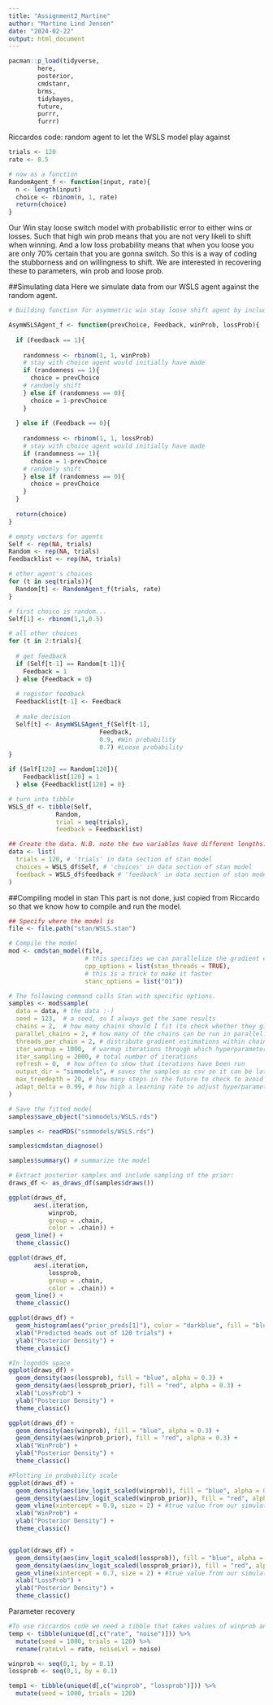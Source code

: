 ```yaml
---
title: "Assignment2_Martine"
author: "Martine Lind Jensen"
date: "2024-02-22"
output: html_document
---
```


```r
pacman::p_load(tidyverse,
        here,
        posterior,
        cmdstanr,
        brms, 
        tidybayes,
        future, 
        purrr, 
        furrr)
```

Riccardos code: random agent to let the WSLS model play against 
```r
trials <- 120
rate <- 0.5

# now as a function
RandomAgent_f <- function(input, rate){
  n <- length(input)
  choice <- rbinom(n, 1, rate)
  return(choice)
}
```

Our Win stay loose switch model with probabilistic error to either wins or losses. Such that high win prob means that you are not very likeli to shift when winning. And a low loss probability means that when you loose you are only 70% certain that you are gonna switch. So this is a way of coding the stubborness and on willingness to shift. We are interested in recovering these to parameters, win prob and loose prob.

##Simulating data
Here we simulate data from our WSLS agent against the random agent. 
```r
# Building function for asymmetric win stay loose shift agent by including probabilities for winning and loosing

AsymWSLSAgent_f <- function(prevChoice, Feedback, winProb, lossProb){
  
  if (Feedback == 1){
    
    randomness <- rbinom(1, 1, winProb)
    # stay with choice agent would initially have made
    if (randomness == 1){
      choice = prevChoice 
    # randomly shift
    } else if (randomness == 0){
      choice = 1-prevChoice
    }
      
  } else if (Feedback == 0){
    
    randomness <- rbinom(1, 1, lossProb)
    # stay with choice agent would initially have made
    if (randomness == 1){
      choice = 1-prevChoice
    # randomly shift
    } else if (randomness == 0){
      choice = prevChoice
    }
  }
  
  return(choice)
}

# empty vectors for agents
Self <- rep(NA, trials)
Random <- rep(NA, trials)
Feedbacklist <- rep(NA, trials)

# other agent's choices
for (t in seq(trials)){
  Random[t] <- RandomAgent_f(trials, rate)
}

# first choice is random...
Self[1] <- rbinom(1,1,0.5)

# all other choices
for (t in 2:trials){
  
  # get feedback
  if (Self[t-1] == Random[t-1]){
    Feedback = 1
  } else {Feedback = 0}
  
  # register feedback
  Feedbacklist[t-1] <- Feedback
  
  # make decision
  Self[t] <- AsymWSLSAgent_f(Self[t-1], 
                         Feedback,
                         0.9, #Win probability
                         0.7) #Loose probability
}

if (Self[120] == Random[120]){
    Feedbacklist[120] = 1
  } else {Feedbacklist[120] = 0}

# turn into tibble
WSLS_df <- tibble(Self,
             Random,
             trial = seq(trials),
             feedback = Feedbacklist)

```

```r
## Create the data. N.B. note the two variables have different lengths: 1 for n, n for h.
data <- list(
  trials = 120, # 'trials' in data section of stan model
  choices = WSLS_df$Self, # 'choices' in data section of stan model
  feedback = WSLS_df$feedback # 'feedback' in data section of stan model
)
```

##Compiling model in stan 
This part is not done, just copied from Riccardo so that we know how to compile and run the model. 
```r
## Specify where the model is
file <- file.path("stan/WSLS.stan")

# Compile the model
mod <- cmdstan_model(file, 
                     # this specifies we can parallelize the gradient estimations on multiple cores
                     cpp_options = list(stan_threads = TRUE), 
                     # this is a trick to make it faster
                     stanc_options = list("O1")) 

# The following command calls Stan with specific options.
samples <- mod$sample(
  data = data, # the data :-)
  seed = 123,  # a seed, so I always get the same results
  chains = 2,  # how many chains should I fit (to check whether they give the same results)
  parallel_chains = 2, # how many of the chains can be run in parallel?
  threads_per_chain = 2, # distribute gradient estimations within chain across multiple cores
  iter_warmup = 1000,  # warmup iterations through which hyperparameters (steps and step length) are adjusted
  iter_sampling = 2000, # total number of iterations
  refresh = 0,  # how often to show that iterations have been run
  output_dir = "simmodels", # saves the samples as csv so it can be later loaded
  max_treedepth = 20, # how many steps in the future to check to avoid u-turns
  adapt_delta = 0.99, # how high a learning rate to adjust hyperparameters during warmup
)

# Save the fitted model
samples$save_object("simmodels/WSLS.rds")
```

```r
samples <- readRDS("simmodels/WSLS.rds")
```

```r
samples$cmdstan_diagnose()
```

```r
samples$summary() # summarize the model
```

```r
# Extract posterior samples and include sampling of the prior:
draws_df <- as_draws_df(samples$draws())
```

```r
ggplot(draws_df, 
       aes(.iteration,
           winprob, 
           group = .chain, 
           color = .chain)) +
  geom_line() +
  theme_classic()
```

```r
ggplot(draws_df, 
       aes(.iteration,
           lossprob, 
           group = .chain, 
           color = .chain)) +
  geom_line() +
  theme_classic()
```

```r
ggplot(draws_df) +
  geom_histogram(aes("prior_preds[1]"), color = "darkblue", fill = "blue", alpha = 0.3) +
  xlab("Predicted heads out of 120 trials") +
  ylab("Posterior Density") +
  theme_classic()
```


```r
#In logodds space
ggplot(draws_df) +
  geom_density(aes(lossprob), fill = "blue", alpha = 0.3) +
  geom_density(aes(lossprob_prior), fill = "red", alpha = 0.3) +
  xlab("LossProb") +
  ylab("Posterior Density") +
  theme_classic()

ggplot(draws_df) +
  geom_density(aes(winprob), fill = "blue", alpha = 0.3) +
  geom_density(aes(winprob_prior), fill = "red", alpha = 0.3) +
  xlab("WinProb") +
  ylab("Posterior Density") +
  theme_classic()

#Plotting in probability scale 
ggplot(draws_df) +
  geom_density(aes(inv_logit_scaled(winprob)), fill = "blue", alpha = 0.3) +
  geom_density(aes(inv_logit_scaled(winprob_prior)), fill = "red", alpha = 0.3) +
  geom_vline(xintercept = 0.9, size = 2) + #true value from our simulation
  xlab("WinProb") +
  ylab("Posterior Density") +
  theme_classic()


ggplot(draws_df) +
  geom_density(aes(inv_logit_scaled(lossprob)), fill = "blue", alpha = 0.3) +
  geom_density(aes(inv_logit_scaled(lossprob_prior)), fill = "red", alpha = 0.3) +
  geom_vline(xintercept = 0.7, size = 2) + #true value from our simulation
  xlab("LossProb") +
  ylab("Posterior Density") +
  theme_classic()
```

Parameter recovery 
```r
#To use riccardos code we need a tibble that takes values of winprob and lossprob from 0-1 with 0.1 increment, but having unique values from each 
temp <- tibble(unique(d[,c("rate", "noise")])) %>% 
  mutate(seed = 1000, trials = 120) %>%
  rename(rateLvl = rate, noiseLvl = noise)

winprob <- seq(0,1, by = 0.1)
lossprob <- seq(0,1, by = 0.1)

temp1 <- tibble(unique(d[,c("winprob", "lossprob")])) %>% 
  mutate(seed = 1000, trials = 120) 
```





















